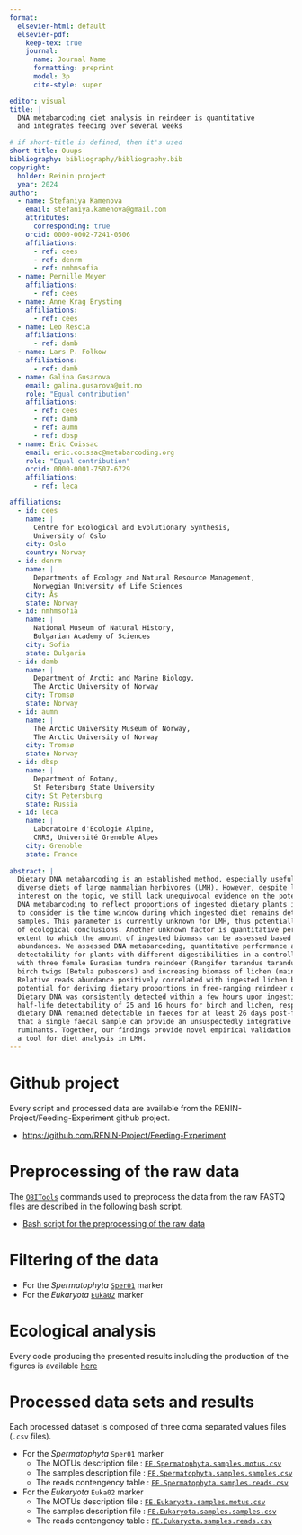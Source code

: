 ```yaml
---
format: 
  elsevier-html: default
  elsevier-pdf:
    keep-tex: true
    journal:
      name: Journal Name
      formatting: preprint
      model: 3p
      cite-style: super

editor: visual
title: |
  DNA metabarcoding diet analysis in reindeer is quantitative 
  and integrates feeding over several weeks

# if short-title is defined, then it's used
short-title: Ouups
bibliography: bibliography/bibliography.bib
copyright: 
  holder: Reinin project
  year: 2024
author:
  - name: Stefaniya Kamenova
    email: stefaniya.kamenova@gmail.com
    attributes:
      corresponding: true
    orcid: 0000-0002-7241-0506
    affiliations:
      - ref: cees
      - ref: denrm
      - ref: nmhmsofia
  - name: Pernille Meyer
    affiliations:
      - ref: cees
  - name: Anne Krag Brysting
    affiliations:
      - ref: cees
  - name: Leo Rescia
    affiliations:
      - ref: damb
  - name: Lars P. Folkow
    affiliations:
      - ref: damb
  - name: Galina Gusarova
    email: galina.gusarova@uit.no
    role: "Equal contribution"
    affiliations:
      - ref: cees
      - ref: damb
      - ref: aumn
      - ref: dbsp
  - name: Eric Coissac
    email: eric.coissac@metabarcoding.org
    role: "Equal contribution"
    orcid: 0000-0001-7507-6729
    affiliations:
      - ref: leca

affiliations:
  - id: cees
    name: |
      Centre for Ecological and Evolutionary Synthesis, 
      University of Oslo
    city: Oslo
    country: Norway
  - id: denrm
    name: |
      Departments of Ecology and Natural Resource Management, 
      Norwegian University of Life Sciences
    city: Ås
    state: Norway
  - id: nmhmsofia
    name: |
      National Museum of Natural History,
      Bulgarian Academy of Sciences
    city: Sofia
    state: Bulgaria
  - id: damb
    name: |
      Department of Arctic and Marine Biology, 
      The Arctic University of Norway
    city: Tromsø
    state: Norway
  - id: aumn
    name: |
      The Arctic University Museum of Norway, 
      The Arctic University of Norway
    city: Tromsø
    state: Norway
  - id: dbsp
    name: |
      Department of Botany, 
      St Petersburg State University
    city: St Petersburg
    state: Russia
  - id: leca
    name: |
      Laboratoire d'Ecologie Alpine, 
      CNRS, Université Grenoble Alpes
    city: Grenoble
    state: France
    
abstract: |
  Dietary DNA metabarcoding is an established method, especially useful for resolving the 
  diverse diets of large mammalian herbivores (LMH). However, despite longstanding research
  interest on the topic, we still lack unequivocal evidence on the potential of 
  DNA metabarcoding to reflect proportions of ingested dietary plants in LMH. One major aspect 
  to consider is the time window during which ingested diet remains detectable in faecal 
  samples. This parameter is currently unknown for LMH, thus potentially hindering the scope 
  of ecological conclusions. Another unknown factor is quantitative performance, i.e. the 
  extent to which the amount of ingested biomass can be assessed based on sequence reads 
  abundances. We assessed DNA metabarcoding, quantitative performance and DNA half-life 
  detectability for plants with different digestibilities in a controlled feeding experiment 
  with three female Eurasian tundra reindeer (Rangifer tarandus tarandus). Reindeer were fed 
  birch twigs (Betula pubescens) and increasing biomass of lichen (mainly Cladonia stellaris). 
  Relative reads abundance positively correlated with ingested lichen biomass, suggesting 
  potential for deriving dietary proportions in free-ranging reindeer on natural pasture.
  Dietary DNA was consistently detected within a few hours upon ingestion, with a mean 
  half-life detectability of 25 and 16 hours for birch and lichen, respectively. However, 
  dietary DNA remained detectable in faeces for at least 26 days post-feeding, indicating 
  that a single faecal sample can provide an unsuspectedly integrative estimate of diet in 
  ruminants. Together, our findings provide novel empirical validation of DNA metabarcoding as 
  a tool for diet analysis in LMH.
---
```


# Github project

Every script and processed data are available from the RENIN-Project/Feeding-Experiment github project.

-   <https://github.com/RENIN-Project/Feeding-Experiment>

# Preprocessing of the raw data

The [`OBITools`](http://metabarcoding.org/obitools) commands used to preprocess the data from the raw FASTQ files are described in the following bash script.

-   [Bash script for the preprocessing of the raw data](obitools_processing.sh)

# Filtering of the data

-   For the *Spermatophyta* [`Sper01`](SPER01_Filtering.html) marker
-   For the *Eukaryota* [`Euka02`](EUKA02_Filtering.html) marker

# Ecological analysis

Every code producing the presented results including the production of the figures is available [here](ecology.html)

# Processed data sets and results

Each processed dataset is composed of three coma separated values files (`.csv` files).

-   For the *Spermatophyta* `Sper01` marker
    -   The MOTUs description file : [`FE.Spermatophyta.samples.motus.csv`](Data/Faeces/FE.Spermatophyta.samples.motus.csv)
    -   The samples description file : [`FE.Spermatophyta.samples.samples.csv`](Data/Faeces/FE.Spermatophyta.samples.samples.csv)
    -   The reads contengency table : [`FE.Spermatophyta.samples.reads.csv`](Data/Faeces/FE.Spermatophyta.samples.reads.csv)
-   For the *Eukaryota* `Euka02` marker
    -   The MOTUs description file : [`FE.Eukaryota.samples.motus.csv`](Data/Faeces/FE.Eukaryota.samples.motus.csv)
    -   The samples description file : [`FE.Eukaryota.samples.samples.csv`](Data/Faeces/FE.Eukaryota.samples.samples.csv)
    -   The reads contengency table : [`FE.Eukaryota.samples.reads.csv`](Data/Faeces/FE.Eukaryota.samples.reads.csv)
